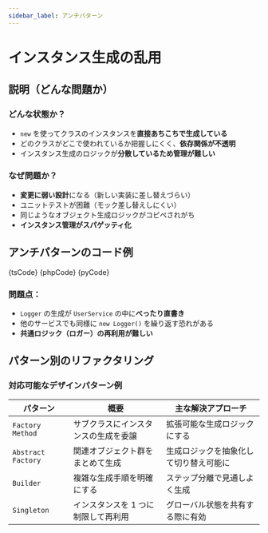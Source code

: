 ```yaml
---
sidebar_label: アンチパターン
---
```




# インスタンス生成の乱用

## 説明（どんな問題か）

### どんな状態か？

- `new` を使ってクラスのインスタンスを**直接あちこちで生成している**
- どのクラスがどこで使われているか把握しにくく、**依存関係が不透明**
- インスタンス生成のロジックが**分散しているため管理が難しい**

### なぜ問題か？

- **変更に弱い設計**になる（新しい実装に差し替えづらい）
- ユニットテストが困難（モック差し替えしにくい）
- 同じようなオブジェクト生成ロジックがコピペされがち
- **インスタンス管理がスパゲッティ化**

## アンチパターンのコード例

<Tabs groupId="language">
  <TabItem value="ts" label="TypeScript">
    <CodeBlock language="ts">{tsCode}</CodeBlock>
  </TabItem>
  <TabItem value="php" label="PHP">
    <CodeBlock language="php">{phpCode}</CodeBlock>
  </TabItem>
  <TabItem value="python" label="Python">
    <CodeBlock language="python">{pyCode}</CodeBlock>
  </TabItem>
</Tabs>

### 問題点：

- `Logger` の生成が `UserService` の中に**べったり直書き**
- 他のサービスでも同様に `new Logger()` を繰り返す恐れがある
- **共通ロジック（ロガー）の再利用が難しい**

## パターン別のリファクタリング

### 対応可能なデザインパターン例

| パターン           | 概要                                 | 主な解決アプローチ                     |
| ------------------ | ------------------------------------ | -------------------------------------- |
| `Factory Method`   | サブクラスにインスタンスの生成を委譲 | 拡張可能な生成ロジックにする           |
| `Abstract Factory` | 関連オブジェクト群をまとめて生成     | 生成ロジックを抽象化して切り替え可能に |
| `Builder`          | 複雑な生成手順を明確にする           | ステップ分離で見通しよく生成           |
| `Singleton`        | インスタンスを 1 つに制限して再利用  | グローバル状態を共有する際に有効       |
